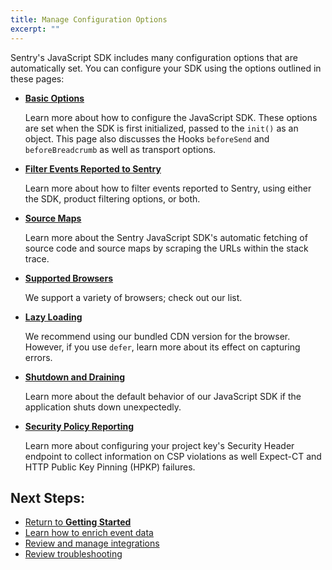 ```yaml
---
title: Manage Configuration Options
excerpt: ""
---
```


Sentry's JavaScript SDK includes many configuration options that are automatically set. You can configure your SDK using the options outlined in these pages:

- **[Basic Options](/sdks/javascript/config/basics)**

    Learn more about how to configure the JavaScript SDK. These options are set when the SDK is first initialized, passed to the `init()` as an object. This page also discusses the Hooks `beforeSend` and `beforeBreadcrumb` as well as transport options.

- **[Filter Events Reported to Sentry](/sdks/javascript/config/filter)**

    Learn more about how to filter events reported to Sentry, using either the SDK, product filtering options, or both.

- **[Source Maps](/sdks/javascript/config/sourcemaps)**

    Learn more about the Sentry JavaScript SDK's automatic fetching of source code and source maps by scraping the URLs within the stack trace.

- **[Supported Browsers](/sdks/javascript/config/supported-browsers)**

    We support a variety of browsers; check out our list.

- **[Lazy Loading](/sdks/javascript/config/lazy-load-sentry)**

    We recommend using our bundled CDN version for the browser. However, if you use `defer`, learn more about its effect on capturing errors.

- **[Shutdown and Draining](/sdks/javascript/config/shutdown-drain)**

    Learn more about the default behavior of our JavaScript SDK if the application shuts down unexpectedly.
    
- **[Security Policy Reporting](/sdks/javascript/config/security-policy-reporting)**

    Learn more about configuring your project key's Security Header endpoint to collect information on CSP violations as well Expect-CT and HTTP Public Key Pinning (HPKP) failures.

## Next Steps:

 - [Return to **Getting Started**](/sdks/javascript/)
 - [Learn how to enrich event data](/sdks/javascript/errors/intro)
 - [Review and manage integrations](/sdks/javascript/integrations/intro)
 - [Review troubleshooting](/sdks/javascript/troubleshooting/troubleshooting)
